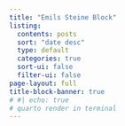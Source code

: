 ```yaml
---
title: "Emils Steine Block"
listing:
  contents: posts
  sort: "date desc"
  type: default
  categories: true
  sort-ui: false
  filter-ui: false
page-layout: full
title-block-banner: true
# #| echo: true
# quarto render in terminal
---
```

